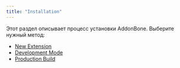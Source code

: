 ```yaml
---
title: "Installation"
---
```


Этот раздел описывает процесс установки AddonBone. Выберите нужный метод:

- [New Extension](new-extension)
- [Development Mode](development-mode)
- [Production Build](production-build)